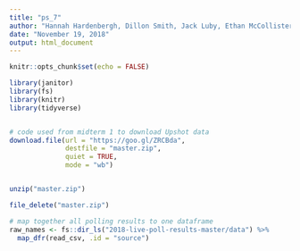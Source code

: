 ```yaml
---
title: "ps_7"
author: "Hannah Hardenbergh, Dillon Smith, Jack Luby, Ethan McCollister"
date: "November 19, 2018"
output: html_document
---
```


```r
knitr::opts_chunk$set(echo = FALSE)

library(janitor)
library(fs)
library(knitr)
library(tidyverse)


# code used from midterm 1 to download Upshot data
download.file(url = "https://goo.gl/ZRCBda",
              destfile = "master.zip",
              quiet = TRUE,
              mode = "wb")


unzip("master.zip")

file_delete("master.zip") 

# map together all polling results to one dataframe
raw_names <- fs::dir_ls("2018-live-poll-results-master/data") %>%
  map_dfr(read_csv, .id = "source")

```

